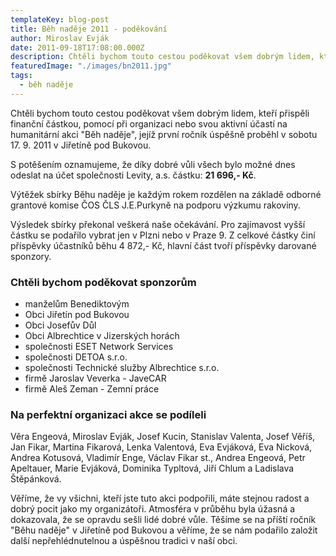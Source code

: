 ```yaml
---
templateKey: blog-post
title: Běh naděje 2011 - poděkování
author: Miroslav Evják
date: 2011-09-18T17:08:00.000Z
description: Chtěli bychom touto cestou poděkovat všem dobrým lidem, kteří přispěli finanční částkou, pomocí při organizaci nebo svou aktivní účastí na humanitární akci "Běh naděje".
featuredImage: "./images/bn2011.jpg"
tags:
  - běh naděje
---
```


Chtěli bychom touto cestou poděkovat všem dobrým lidem, kteří přispěli finanční částkou, pomocí při organizaci nebo svou aktivní účastí na humanitární akci "Běh naděje", jejíž první ročník úspěšně proběhl v sobotu 17. 9. 2011 v Jiřetíně pod Bukovou.

S potěšením oznamujeme, že díky dobré vůli všech bylo možné dnes odeslat na účet společnosti Levity, a.s. částku: __21 696,- Kč__.

Výtěžek sbírky Běhu naděje je každým rokem rozdělen na základě odborné grantové komise ČOS ČLS J.E.Purkyně na podporu výzkumu rakoviny.

Výsledek sbírky překonal veškerá naše očekávání. Pro zajímavost vyšší částku se podařilo vybrat jen v Plzni nebo v Praze 9. Z celkové částky činí příspěvky účastníků běhu 4 872,- Kč, hlavní část tvoří příspěvky darované sponzory.

### Chtěli bychom poděkovat sponzorům

- manželům Benediktovým
- Obci Jiřetín pod Bukovou
- Obci Josefův Důl
- Obci Albrechtice v Jizerských horách
- společnosti ESET Network Services
- společnosti DETOA s.r.o.
- společnosti Technické služby Albrechtice s.r.o.
- firmě Jaroslav Veverka - JaveCAR
- firmě Aleš Zeman - Zemní práce

### Na perfektní organizaci akce se podíleli

Věra Engeová, Miroslav Evják, Josef Kucin, Stanislav Valenta, Josef Věříš, Jan Fikar, Martina Fikarová, Lenka Valentová, Eva Evjáková, Eva Nicková, Andrea Kotusová, Vladimír Enge, Václav Fikar st., Andrea Engeová, Petr Apeltauer, Marie Evjáková, Dominika Typltová, Jiří Chlum a Ladislava Štěpánková.

Věříme, že vy všichni, kteří jste tuto akci podpořili, máte stejnou radost a dobrý pocit jako my organizátoři. Atmosféra v průběhu byla úžasná a dokazovala, že se opravdu sešli lidé dobré vůle. Těšíme se na příští ročník "Běhu naděje" v Jiřetíně pod Bukovou a věříme, že se nám podařilo založit další nepřehlédnutelnou a úspěšnou tradici v naší obci.
